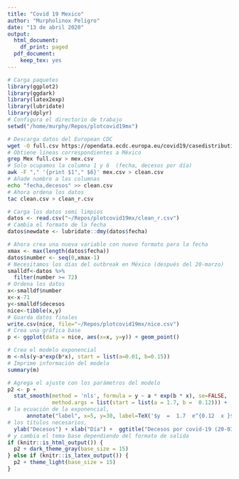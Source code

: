 ```yaml
---
title: "Covid 19 Mexico"
author: "Murpholinox Peligro"
date: "13 de abril 2020"
output:
  html_document:
    df_print: paged
  pdf_document:
    keep_tex: yes
---
```



```r
# Carga paquetes
library(ggplot2)
library(ggdark)
library(latex2exp)
library(lubridate)
library(dplyr)
# Configura el directorio de trabajo
setwd("/home/murphy/Repos/plotcovid19mx")
```

```bash
# Descarga datos del European CDC
wget -O full.csv https://opendata.ecdc.europa.eu/covid19/casedistribution/csv
# Obtiene líneas correspondientes a México
grep Mex full.csv > mex.csv
# Solo ocupamos la columna 1 y 6  (fecha, decesos por día)
awk -F "," '{print $1"," $6}' mex.csv > clean.csv
# Añade nombre a las columnas
echo "fecha,decesos" >> clean.csv
# Ahora ordena los datos
tac clean.csv > clean_r.csv
```

```r
# Carga los datos semi limpios
datos <- read.csv("~/Repos/plotcovid19mx/clean_r.csv")
# Cambia el formato de la fecha
datos$newdate <- lubridate::dmy(datos$fecha)
```

```r
# Ahora crea una nueva variable con nuevo formato para la fecha
xmax <- max(length(datos$fecha))
datos$number <- seq(0,xmax-1)
# Necesitamos los días del outbreak en México (después del 20-marzo)
smalldf<-datos %>%
  filter(number >= 72) 
# Ordena los datos
x<-smalldf$number
x<-x-71
y<-smalldf$decesos
nice<-tibble(x,y)
# Guarda datos finales
write.csv(nice, file="~/Repos/plotcovid19mx/nice.csv")
# Crea una gráfica base
p <- ggplot(data = nice, aes(x=x, y=y)) + geom_point()
```

```r
# Crea el modelo exponencial
m <-nls(y~a*exp(b*x), start = list(a=0.01, b=0.15))
# Imprime información del modelo
summary(m)
```

```r
# Agrega el ajuste con los parámetros del modelo
p2 <- p +
  stat_smooth(method = 'nls', formula = y ~ a * exp(b * x), se=FALSE,
              method.args = list(start = list(a = 1.7, b =  0.12))) +
# la ecuación de la exponencial,
      annotate("label", x=5, y=30, label=TeX('$y  =  1.7  e^{0.12  x }$')) +
# los títulos necesarios,
  ylab("Decesos") + xlab("Día") +  ggtitle("Decesos por covid-19 (20-03/13-04)") 
# y cambia el tema base dependiendo del formato de salida
if (knitr::is_html_output()) {
  p2 + dark_theme_gray(base_size = 15)
} else if (knitr::is_latex_output()) {
  p2 + theme_light(base_size = 15)
}
```



